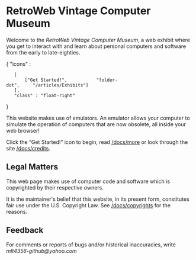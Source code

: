 = RetroWeb Vintage Computer Museum =

Welcome to the <cite>RetroWeb Vintage Computer Museum</cite>, a web exhibit where you get to interact with and learn about personal computers and software from the early to late-eighties.

{ "icons" :
	[
		["Get Started!",           "folder-dot",     "/articles/Exhibits"]
	],
	"class" : "float-right"
}

This website makes use of emulators. An emulator allows your computer to simulate the operation of computers that are now obsolete, all inside your web browser!

Click the &ldquo;Get Started!&rdquo; icon to begin, read [[technical information|/docs/more]] or look through the site [[credits|/docs/credits]].

== Legal Matters ==

This web page makes use of computer code and software which is copyrighted by their respective owners.

It is the maintainer's belief that this website, in its present form, constitutes fair use under the U.S. Copyright Law. See [[Copyrights &amp; Fair Use|/docs/copyrights]] for the reasons.

== Feedback ==

For comments or reports of bugs and/or historical inaccuracies, write ''mlt4356-github@yahoo.com''